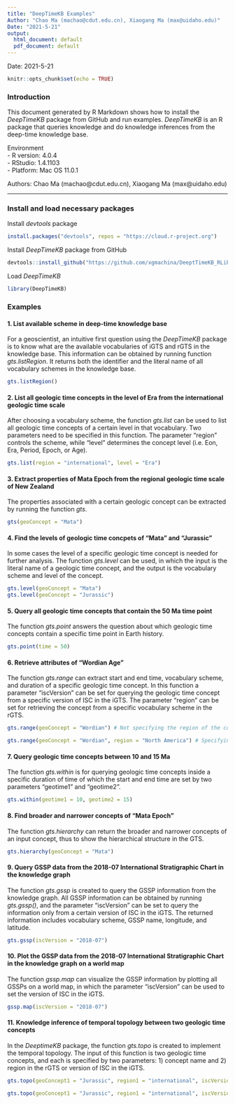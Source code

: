 ```yaml
---
title: "DeepTimeKB Examples"
Author: "Chao Ma (machao@cdut.edu.cn), Xiaogang Ma (max@uidaho.edu)"
Date: "2021-5-21"
output:
  html_document: default
  pdf_document: default
---
```

Date: 2021-5-21

```r
knitr::opts_chunk$set(echo = TRUE)
```
### Introduction
This document generated by R Markdown shows how to install the _DeepTimeKB_ package from GitHub and run examples.  _DeepTimeKB_ is an R package that queries knowledge and do knowledge inferences from the deep-time knowledge base.

Environment  
  - R version: 4.0.4  
  - RStudio: 1.4.1103   
  - Platform: Mac OS 11.0.1 
  
Authors:
Chao Ma (machao@cdut.edu.cn), Xiaogang Ma (max@uidaho.edu)
   
***
### Install and load necessary packages
Install _devtools_ package
```r
install.packages("devtools", repos = "https://cloud.r-project.org")
```

Install _DeepTimeKB_ package from GitHub
```r
devtools::install_github("https://github.com/xgmachina/DeeptTimeKB_RLib", upgrade = FALSE, force = T)
```
Load _DeepTimeKB_
```r
library(DeepTimeKB)
```

### Examples
#### 1. List available scheme in deep-time knowledge base
For a geoscientist, an intuitive first question using the _DeepTimeKB_ package is to know what are the available vocabularies of iGTS and rGTS in the knowledge base. This information can be obtained by running function _gts.listRegion_. It returns both the identifier and the literal name of all vocabulary schemes in the knowledge base.
```r
gts.listRegion()
```

#### 2. List all geologic time concepts in the level of Era from the international geologic time scale
After choosing a vocabulary scheme, the function _gts.list_ can be used to list all geologic time concepts of a certain level in that vocabulary. Two parameters need to be specified in this function. The parameter “region” controls the scheme, while “level” determines the concept level (i.e. Eon, Era, Period, Epoch, or Age).
```r
gts.list(region = "international", level = "Era")
```

#### 3. Extract properties of Mata Epoch from the regional geologic time scale of New Zealand
The properties associated with a certain geologic concept can be extracted by running the function _gts_.
```r
gts(geoConcept = "Mata")
```

#### 4. Find the levels of geologic time concpets of "Mata" and "Jurassic"
In some cases the level of a specific geologic time concept is needed for further analysis.  The function _gts.level_ can be used, in which the input is the literal name of a geologic time concept, and the output is the vocabulary scheme and level of the concept.
```r
gts.level(geoConcept = "Mata")
gts.level(geoConcept = "Jurassic")
```

#### 5. Query all geologic time concepts that contain the 50 Ma time point 
The function _gts.point_ answers the question about which geologic time concepts contain a specific time point in Earth history. 
```r
gts.point(time = 50)
```

#### 6. Retrieve attributes of "Wordian Age"
The function _gts.range_ can extract start and end time, vocabulary scheme, and duration of a specific geologic time concept. In this function a parameter “iscVersion” can be set for querying the geologic time concept from a specific version of ISC in the iGTS. The parameter “region” can be set for retrieving the concept from a specific vocabulary scheme in the rGTS.
```r
gts.range(geoConcept = "Wordian") # Not specifying the region of the concept
```
```r
gts.range(geoConcept = "Wordian", region = "North America") # Specifying the region of the concept
```

#### 7. Query geologic time concepts between 10 and 15 Ma
The function _gts.within_ is for querying geologic time concepts inside a specific duration of time of which the start and end time are set by two parameters “geotime1” and “geotime2”. 
```r
gts.within(geotime1 = 10, geotime2 = 15)
```

#### 8. Find broader and narrower concepts of “Mata Epoch”
The function _gts.hierarchy_ can return the broader and narrower concepts of an input concept, thus to show the hierarchical structure in the GTS. 
```r
gts.hierarchy(geoConcept = "Mata")
```

#### 9. Query GSSP data from the 2018-07 International Stratigraphic Chart in the knowledge graph
The function _gts.gssp_ is created to query the GSSP information from the knowledge graph. All GSSP information can be obtained by running _gts.gssp()_, and the parameter “iscVersion” can be set to query the information only from a certain version of ISC in the iGTS. The returned information includes vocabulary scheme, GSSP name, longitude, and latitude.
```r
gts.gssp(iscVersion = "2018-07")
```

#### 10. Plot the GSSP data from the 2018-07 International Stratigraphic Chart in the knowledge graph on a world map
The function _gssp.map_ can visualize the GSSP information by plotting all GSSPs on a world map, in which the parameter “iscVersion” can be used to set the version of ISC in the iGTS.
```r
gssp.map(iscVersion = "2018-07")
```

#### 11. Knowledge inference of temporal topology between two geologic time concepts
In the _DeeptimeKB_ package, the function _gts.topo_ is created to implement the temporal topology. The input of this function is two geologic time concepts, and each is specified by two parameters: 1) concept name and 2) region in the rGTS or version of ISC in the iGTS.
```r
gts.topo(geoConcept1 = "Jurassic", region1 = "international", iscVersion1 = "2018-07", geoConcept2 = "Mesozoic", region2 = "international", iscVersion2 = "2018-07") # two concepts from the same scheme
```
```r
gts.topo(geoConcept1 = "Jurassic", region1 = "international", iscVersion1 = "2018-07", geoConcept2 = "Mata", region2 = "New Zealand") # two concepts from two different schemes
```